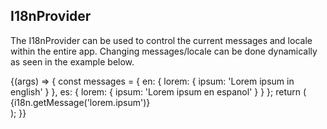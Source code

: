 
<Meta title="Utilities/I18n/I18nProvider" component={I18nProvider} />

## I18nProvider

The I18nProvider can be used to control the current messages and locale within the entire app. Changing messages/locale can be done
dynamically as seen in the example below.

<Canvas>
  <Story
    name="Example"
    args={{
      locale: 'en'
    }}
    argTypes={{
      locale: {
        control: { type: 'radio' },
        options: ['en', 'es']
      },
      messages: {
        table: {
          disable: true
        }
      },
      children: {
        table: {
          disable: true
        }
      }
    }}
  >
    {(args) => {
      const messages = {
        en: {
          lorem: {
            ipsum: 'Lorem ipsum in english'
          }
        },
        es: {
          lorem: {
            ipsum: 'Lorem ipsum en espanol'
          }
        }
      };
      return (
        <I18nProvider messages={messages[args.locale]} {...args}>
          <div>{i18n.getMessage('lorem.ipsum')}</div>
        </I18nProvider>
      );
    }}
  </Story>
</Canvas>

<ArgsTable story="Example" />
